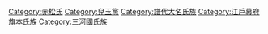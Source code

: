 [[Category:赤松氏|Category:赤松氏]]
[[Category:兒玉黨|Category:兒玉黨]]
[[Category:譜代大名氏族|Category:譜代大名氏族]]
[[Category:江戶幕府旗本氏族|Category:江戶幕府旗本氏族]]
[[Category:三河國氏族|Category:三河國氏族]]